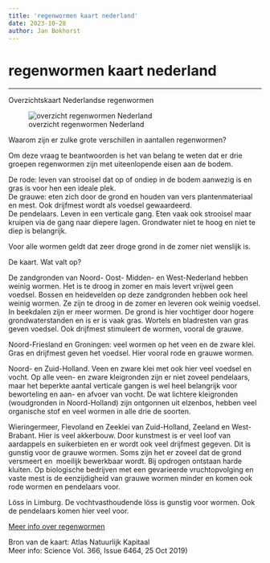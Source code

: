 ```yaml
---
title: 'regenwormen kaart nederland'
date: 2023-10-28
author: Jan Bokhorst
---
```


# regenwormen kaart nederland

---


Overzichtskaart Nederlandse regenwormen

![overzicht regenwormen Nederland](../img/regenwormen%20nederland%20kaart%202%20%28Groot%29-1920w.jpg)

Waarom zijn er zulke grote verschillen in aantallen regenwormen?


Om deze vraag te beantwoorden is het van belang te weten dat er drie groepen regenwormen zijn met uiteenlopende eisen aan de bodem.


De rode: leven van strooisel dat op of ondiep in de bodem aanwezig is en gras is voor hen een ideale plek.  
De grauwe: eten zich door de grond en houden van vers plantenmateriaal en mest. Ook drijfmest wordt als voedsel gewaardeerd.  
De pendelaars. Leven in een verticale gang. Eten vaak ook strooisel maar kruipen via de gang naar diepere lagen. Grondwater niet te hoog en niet te diep is belangrijk.

Voor alle wormen geldt dat zeer droge grond in de zomer niet wenslijk is.


De kaart. Wat valt op?

De zandgronden van Noord- Oost- Midden- en West-Nederland hebben weinig wormen. Het is te droog in zomer en mais levert vrijwel geen voedsel. Bossen en heidevelden op deze zandgronden hebben ook heel weinig wormen. Ze zijn te droog in de zomer en leveren ook weinig voedsel. In beekdalen zijn er meer wormen. De grond is hier vochtiger door hogere grondwaterstanden en is er is vaak gras. Wortels en bladresten van gras geven voedsel. Ook drijfmest stimuleert de wormen, vooral de grauwe.

Noord-Friesland en Groningen: veel wormen op het veen en de zware klei. Gras en drijfmest geven het voedsel. Hier vooral rode en grauwe wormen.

Noord- en Zuid-Holland. Veen en zware klei met ook hier veel voedsel en vocht. Op alle veen- en zware kleigronden zijn er niet zoveel pendelaars, maar het beperkte aantal verticale gangen is wel heel belangrijk voor beworteling en aan- en afvoer van vocht. De wat lichtere kleigronden (woudgronden in Noord-Holland) zijn ontgonnen uit elzenbos, hebben veel organische stof en veel wormen in alle drie de soorten.

Wieringermeer, Flevoland en Zeeklei van Zuid-Holland, Zeeland en West-Brabant.
Hier is veel akkerbouw. Door kunstmest is er veel loof van aardappels en suikerbieten en er wordt ook veel drijfmest gegeven. Dit is gunstig voor de grauwe wormen. Soms zijn het er zoveel dat de grond versmeert en  moeilijk bewerkbaar wordt. Bij opdrogen ontstaan harde kluiten. Op biologische bedrijven met een gevarieerde vruchtopvolging en vaste mest is de eenzijdigheid van grauwe wormen minder en komen ook rode wormen en pendelaars voor.

Löss in Limburg. De vochtvasthoudende löss is gunstig voor wormen. Ook de pendelaars komen hier veel voor.

[Meer info over regenwormen](bodemleven.html#ankerregenwormen) 

Bron van de kaart: Atlas Natuurlijk Kapitaal  
Meer info: Science Vol. 366, Issue 6464, 25 Oct 2019)



